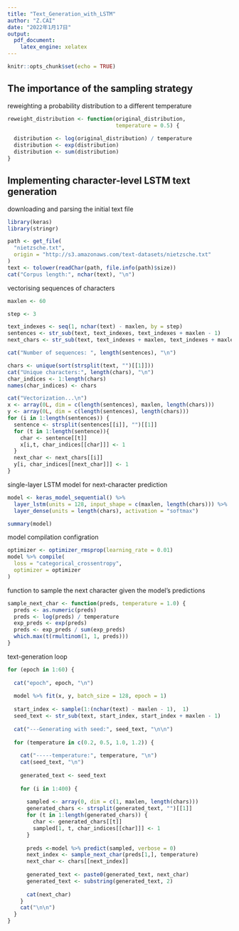 ---
title: "Text_Generation_with_LSTM"
author: "Z.CAI"
date: "2022年1月17日"
output: 
  pdf_document:
    latex_engine: xelatex
---

```{r setup, include=FALSE}
knitr::opts_chunk$set(echo = TRUE)
```

## The importance of the sampling strategy

reweighting a probability distribution to a different temperature
```{r}
reweight_distribution <- function(original_distribution, 
                                  temperature = 0.5) {
  
  distribution <- log(original_distribution) / temperature
  distribution <- exp(distribution)
  distribution <- sum(distribution)
}
```

## Implementing character-level LSTM text generation

downloading and parsing the initial text file
```{r}
library(keras)
library(stringr)

path <- get_file(
  "nietzsche.txt", 
  origin = "http://s3.amazonaws.com/text-datasets/nietzsche.txt"
)
text <- tolower(readChar(path, file.info(path)$size))
cat("Corpus length:", nchar(text), "\n")
```

vectorising sequences of characters
```{r}
maxlen <- 60

step <- 3

text_indexes <- seq(1, nchar(text) - maxlen, by = step)
sentences <- str_sub(text, text_indexes, text_indexes + maxlen - 1)
next_chars <- str_sub(text, text_indexes + maxlen, text_indexes + maxlen)

cat("Number of sequences: ", length(sentences), "\n")

chars <- unique(sort(strsplit(text, "")[[1]]))
cat("Unique characters:", length(chars), "\n")
char_indices <- 1:length(chars)
names(char_indices) <- chars

cat("Vectorization...\n")
x <- array(0L, dim = c(length(sentences), maxlen, length(chars)))
y <- array(0L, dim = c(length(sentences), length(chars)))
for (i in 1:length(sentences)) {
  sentence <- strsplit(sentences[[i]], "")[[1]]
  for (t in 1:length(sentence)){
    char <- sentence[[t]]
    x[i,t, char_indices[[char]]] <- 1
  }
  next_char <- next_chars[[i]]
  y[i, char_indices[[next_char]]] <- 1
}
```

single-layer LSTM model for next-character prediction
```{r}
model <- keras_model_sequential() %>% 
  layer_lstm(units = 128, input_shape = c(maxlen, length(chars))) %>% 
  layer_dense(units = length(chars), activation = "softmax")

summary(model)
```

model compilation configration
```{r}
optimizer <- optimizer_rmsprop(learning_rate = 0.01)
model %>% compile(
  loss = "categorical_crossentropy",
  optimizer = optimizer
)
```

function to sample the next character given the model's predictions
```{r}
sample_next_char <- function(preds, temperature = 1.0) {
  preds <- as.numeric(preds)
  preds <- log(preds) / temperature
  exp_preds <- exp(preds)
  preds <- exp_preds / sum(exp_preds)
  which.max(t(rmultinom(1, 1, preds)))
}
```

text-generation loop
```{r}
for (epoch in 1:60) {
  
  cat("epoch", epoch, "\n")
  
  model %>% fit(x, y, batch_size = 128, epoch = 1)
  
  start_index <- sample(1:(nchar(text) - maxlen - 1),  1)
  seed_text <- str_sub(text, start_index, start_index + maxlen - 1)
  
  cat("---Generating with seed:", seed_text, "\n\n")
  
  for (temperature in c(0.2, 0.5, 1.0, 1.2)) {
    
    cat("-----temperature:", temperature, "\n")
    cat(seed_text, "\n")
    
    generated_text <- seed_text
    
    for (i in 1:400) {
      
      sampled <- array(0, dim = c(1, maxlen, length(chars)))
      generated_chars <- strsplit(generated_text, "")[[1]]
      for (t in 1:length(generated_chars)) {
        char <- generated_chars[[t]]
        sampled[1, t, char_indices[[char]]] <- 1
      }
      
      preds <-model %>% predict(sampled, verbose = 0)
      next_index <- sample_next_char(preds[1,], temperature)
      next_char <- chars[[next_index]]
      
      generated_text <- paste0(generated_text, next_char)
      generated_text <- substring(generated_text, 2)
      
      cat(next_char)
    }
    cat("\n\n")
  }
}
```





























